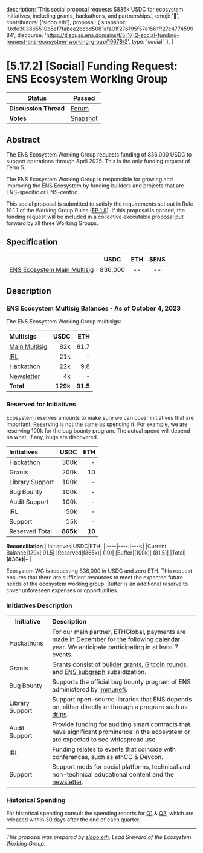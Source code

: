   description:
    'This social proposal requests $836k USDC for ecosystem initiatives, including grants, hackathons, and partnerships.',
  emoji: '📖',
  contributors: ['slobo.eth'],
  proposal: {
    snapshot:
      '0xfe303865510b5ef7fabee2bcbd5081afa01f276195f57e1561ff27c477459984',
    discourse:
      'https://discuss.ens.domains/t/5-17-2-social-funding-request-ens-ecosystem-working-group/19678/2',
    type: 'social',
  },
}

# [5.17.2] [Social] Funding Request: ENS Ecosystem Working Group

| **Status**            | Passed                                                                                                                   |
| --------------------- | ------------------------------------------------------------------------------------------------------------------------ |
| **Discussion Thread** | [Forum](https://discuss.ens.domains/t/5-17-2-social-funding-request-ens-ecosystem-working-group/19678)                   |
| **Votes**             | [Snapshot](https://snapshot.box/#/s:ens.eth/proposal/0xfe303865510b5ef7fabee2bcbd5081afa01f276195f57e1561ff27c477459984) |

## Abstract

The ENS Ecosystem Working Group requests funding of 836,000 USDC to support operations through April 2025. This is the only funding request of Term 5.

The ENS Ecosystem Working Group is responsible for growing and improving the ENS Ecosystem by funding builders and projects that are ENS-specific or ENS-centric.

This social proposal is submitted to satisfy the requirements set out in Rule 10.1.1 of the Working Group Rules ([EP 1.8](https://docs.ens.domains/v/governance/governance-proposals/term-1/ep12-working-group-rules)). If this proposal is passed, the funding request will be included in a collective executable proposal put forward by all three Working Groups.

## Specification

|                                                                                                        |  USDC   | ETH | $ENS |
| ------------------------------------------------------------------------------------------------------ | :-----: | :-: | :--: |
| [ENS Ecosystem Main Multisig](https://etherscan.io/address/0x2686a8919df194aa7673244549e68d42c1685d03) | 836,000 | --  |  --  |

## Description

### ENS Ecosystem Multisig Balances - As of October 4, 2023

The ENS Ecosystem Working Group multisigs:

| Multisigs                                                                                |     USDC |      ETH |
| :--------------------------------------------------------------------------------------- | -------: | -------: |
| [Main Multisig](https://etherscan.io/address/0x2686a8919df194aa7673244549e68d42c1685d03) |      82k |     81.7 |
| [IRL](https://etherscan.io/address/0x536013c57daf01d78e8a70cad1b1abada9411819)           |      21k |        - |
| [Hackathon](https://etherscan.io/address/0x9b9c249be04dd433c7e8fbbf5e61e6741b89966d)     |      22k |      9.8 |
| [Newsletter](https://etherscan.io/address/0x13aEe52C1C688d3554a15556c5353cb0c3696ea2)    |       4k |        - |
| **Total**                                                                                | **129k** | **91.5** |

### Reserved for Initiatives

Ecosystem reserves amounts to make sure we can cover initiatives that are important. Reserving is not the same as spending it. For example, we are reserving 100k for the bug bounty program. The actual spend will depend on what, if any, bugs are discovered.

| Initiatives     |     USDC |    ETH |
| :-------------- | -------: | -----: |
| Hackathon       |     300k |      - |
| Grants          |     200k |     10 |
| Library Support |     100k |      - |
| Bug Bounty      |     100k |      - |
| Audit Support   |     100k |      - |
| IRL             |      50k |      - |
| Support         |      15k |      - |
| Reserved Total  | **865k** | **10** |

**Reconciliation**
| Initiatives|USDC|ETH|
|:----|----:|----:|
|Current Balance|129k| 91.5|
|Reserved|(865k)| (10)|
|Buffer|(100k)| (81.5)|
|Total|**(836k)**|**-** |

Ecosystem WG is requesting 836,000 in USDC and zero ETH. This request ensures that there are sufficient resources to meet the expected future needs of the ecosystem working group. Buffer is an additional reserve to cover unforeseen expenses or opportunities.

### Initiatives Description

| Initiative      | Description                                                                                                                                                                                                                                                                                                           |
| --------------- | :-------------------------------------------------------------------------------------------------------------------------------------------------------------------------------------------------------------------------------------------------------------------------------------------------------------------- |
| Hackathons      | For our main partner, ETHGlobal, payments are made in December for the following calendar year. We anticipate participating in at least 7 events.                                                                                                                                                                     |
| Grants          | Grants consist of [builder grants](https://discuss.ens.domains/t/term-5-grants-summary/18921), [Gitcoin rounds](https://discuss.ens.domains/t/gg20-ens-identity-round-conclusion/19301), and [ENS subgraph](https://discuss.ens.domains/t/ens-subgraph-migration-to-the-decentralised-version/19183/4) subsidization. |
| Bug Bounty      | Supports the official bug bounty program of ENS administered by [immunefi](https://immunefi.com/bug-bounty/ens/information/).                                                                                                                                                                                         |
| Library Support | Support open-source libraries that ENS depends on, either directly or through a program such as [drips](https://blog.ens.domains/post/supporting-software-dependencies-with-drips).                                                                                                                                   |
| Audit Support   | Provide funding for auditing smart contracts that have significant prominence in the ecosystem or are expected to see widespread use.                                                                                                                                                                                 |
| IRL             | Funding relates to events that coincide with conferences, such as ethCC & Devcon.                                                                                                                                                                                                                                     |
| Support         | Support mods for social platforms, technical and non-technical educational content and the [newsletter](https://discuss.ens.domains/t/ens-dao-newsletter-70-09-24-24/19621).                                                                                                                                          |

### Historical Spending

For historical spending consult the spending reports for [Q1](https://discuss.ens.domains/t/term-5-working-group-spending-summary-2024-q1/19146) & [Q2](https://discuss.ens.domains/t/term-5-working-group-spending-summary-2024-q2/19449), which are released within 30 days after the end of each quarter.

---

_This proposal was prepared by [slobo.eth](https://x.com/AlexSlobodnik), Lead Steward of the Ecosystem Working Group._
